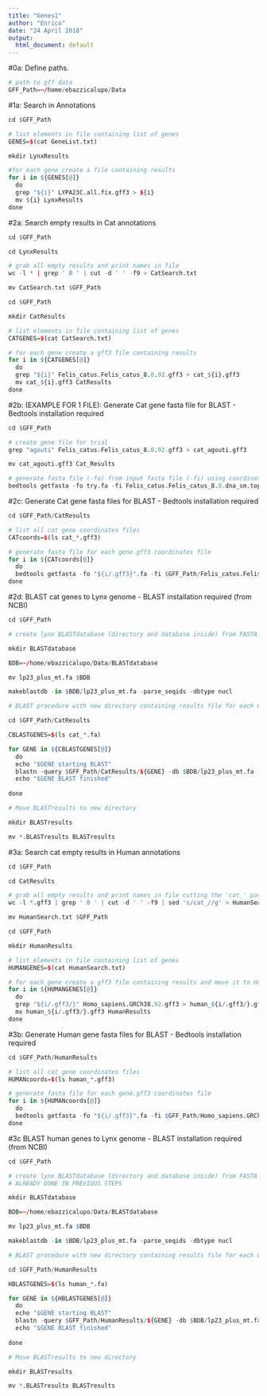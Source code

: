 ```yaml
---
title: "Genes1"
author: "Enrico"
date: "24 April 2018"
output:
  html_document: default
---
```


#0a: Define paths.

```r

# path to gff data
GFF_Path=~/home/ebazzicalupo/Data

```

#1a: Search in Annotations

```r

cd $GFF_Path

# list elements in file containing list of genes
GENES=$(cat GeneList.txt)

mkdir LynxResults

#for each gene create a file containing results
for i in ${GENES[@]}
  do
  grep "${i}" LYPA23C.all.fix.gff3 > ${i}
  mv ${i} LynxResults
done


```

#2a: Search empty results in Cat annotations

```r

cd $GFF_Path

cd LynxResults

# grab all empty results and print names in file
wc -l * | grep ' 0 ' | cut -d ' ' -f9 > CatSearch.txt

mv CatSearch.txt $GFF_Path

cd $GFF_Path

mkdir CatResults

# list elements in file containing list of genes
CATGENES=$(cat CatSearch.txt)

# for each gene create a gff3 file containing results
for i in ${CATGENES[@]}
  do
  grep "${i}" Felis_catus.Felis_catus_8.0.92.gff3 > cat_${i}.gff3
  mv cat_${i}.gff3 CatResults
done

```

#2b: (EXAMPLE FOR 1 FILE): Generate Cat gene fasta file for BLAST - Bedtools installation required

```r

cd $GFF_Path

# create gene file for trial
grep "agouti" Felis_catus.Felis_catus_8.0.92.gff3 > cat_agouti.gff3

mv cat_agouti.gff3 Cat_Results

# generate fasta file (-fo) from input fasta file (-fi) using coordinates specified in other file (-bed)
bedtools getfasta -fo try.fa -fi Felis_catus.Felis_catus_8.0.dna_sm.toplevel.fa -bed cat_agouti.gff3


```

#2c: Generate Cat gene fasta files for BLAST - Bedtools installation required

```r

cd $GFF_Path/CatResults

# list all cat gene coordinates files
CATcoords=$(ls cat_*.gff3)

# generate fasta file for each gene.gff3 coordinates file
for i in ${CATcoords[@]}
  do
  bedtools getfasta -fo "${i/.gff3}".fa -fi $GFF_Path/Felis_catus.Felis_catus_8.0.dna_sm.toplevel.fa -bed ${i}
done

```

#2d: BLAST cat genes to Lynx genome - BLAST installation required (from NCBI)

```r

cd $GFF_Path

# create lynx BLASTdatabase (directory and database inside) from FASTA lynx reference genome

mkdir BLASTdatabase

BDB=~/home/ebazzicalupo/Data/BLASTdatabase

mv lp23_plus_mt.fa $BDB

makeblastdb -in $BDB/lp23_plus_mt.fa -parse_seqids -dbtype nucl

# BLAST procedure with new directory containing results file for each GENE (look at BLAST manual for output options)

cd $GFF_Path/CatResults

CBLASTGENES=$(ls cat_*.fa)

for GENE in ${CBLASTGENES[@]}
  do
  echo "$GENE starting BLAST"
  blastn -query $GFF_Path/CatResults/${GENE} -db $BDB/lp23_plus_mt.fa -outfmt "6 qseqid sseqid sstart send length qcovhsp evalue" -out ${GENE/.fa/}.BLASTresults
  echo "$GENE BLAST finished"
  
done

# Move BLASTresults to new directory

mkdir BLASTresults

mv *.BLASTresults BLASTresults

```

#3a: Search cat empty results in Human annotations

```r

cd $GFF_Path

cd CatResults

# grab all empty results and print names in file cutting the 'cat_' part
wc -l *.gff3 | grep ' 0 ' | cut -d ' ' -f9 | sed 's/cat_//g' > HumanSearch.txt

mv HumanSearch.txt $GFF_Path

cd $GFF_Path

mkdir HumanResults

# list elements in file containing list of genes
HUMANGENES=$(cat HumanSearch.txt)

# for each gene create a gff3 file containing results and move it to HumanResults folder
for i in ${HUMANGENES[@]}
  do
  grep "${i/.gff3/}" Homo_sapiens.GRCh38.92.gff3 > human_${i/.gff3/}.gff3
  mv human_${i/.gff3/}.gff3 HumanResults
done

```

#3b: Generate Human gene fasta files for BLAST - Bedtools installation required

```r

cd $GFF_Path/HumanResults

# list all cat gene coordinates files
HUMANcoords=$(ls human_*.gff3)

# generate fasta file for each gene.gff3 coordinates file
for i in ${HUMANcoords[@]}
  do
  bedtools getfasta -fo "${i/.gff3}".fa -fi $GFF_Path/Homo_sapiens.GRCh38.dna_sm.toplevel.fa -bed ${i}
done

```

#3c BLAST human genes to Lynx genome - BLAST installation required (from NCBI)

```r

cd $GFF_Path

# create lynx BLASTdatabase (directory and database inside) from FASTA lynx reference genome
# ALREADY DONE IN PREVIOUS STEPS

mkdir BLASTdatabase

BDB=~/home/ebazzicalupo/Data/BLASTdatabase

mv lp23_plus_mt.fa $BDB

makeblastdb -in $BDB/lp23_plus_mt.fa -parse_seqids -dbtype nucl

# BLAST procedure with new directory containing results file for each GENE (look at BLAST manual for output options)

cd $GFF_Path/HumanResults

HBLASTGENES=$(ls human_*.fa)

for GENE in ${HBLASTGENES[@]}
  do
  echo "$GENE starting BLAST"
  blastn -query $GFF_Path/HumanResults/${GENE} -db $BDB/lp23_plus_mt.fa -outfmt "6 qseqid sseqid sstart send length qcovhsp evalue" -out ${GENE/.fa/}.BLASTresults
  echo "$GENE BLAST finished"
  
done

# Move BLASTresults to new directory

mkdir BLASTresults

mv *.BLASTresults BLASTresults


```

